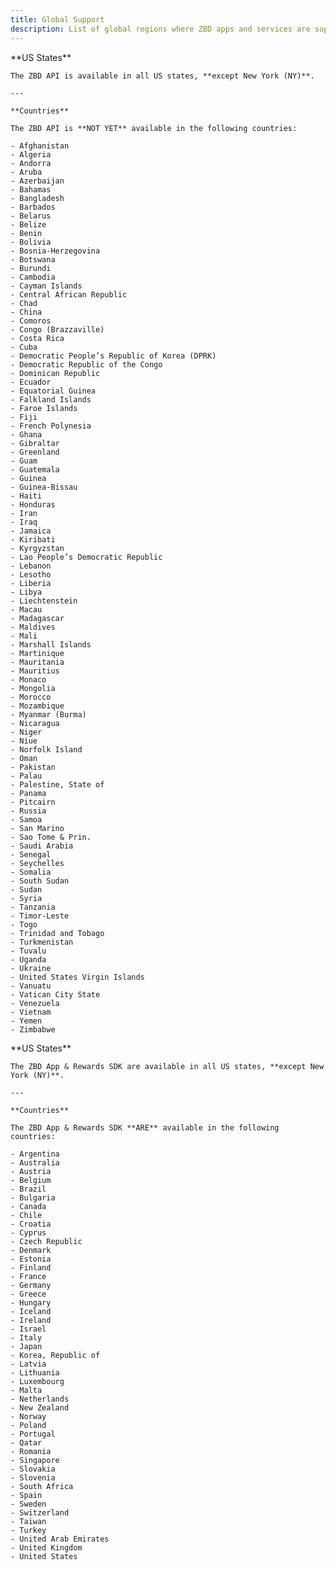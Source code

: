 ```yaml
---
title: Global Support
description: List of global regions where ZBD apps and services are supported.
---
```



<AccordionGroup>
  <Accordion title="ZBD Payments API">
    **US States**

    The ZBD API is available in all US states, **except New York (NY)**.

    ---

    **Countries**

    The ZBD API is **NOT YET** available in the following countries:

    - Afghanistan
    - Algeria
    - Andorra
    - Aruba
    - Azerbaijan
    - Bahamas
    - Bangladesh
    - Barbados
    - Belarus
    - Belize
    - Benin
    - Bolivia
    - Bosnia-Herzegovina
    - Botswana
    - Burundi
    - Cambodia
    - Cayman Islands
    - Central African Republic
    - Chad
    - China
    - Comoros
    - Congo (Brazzaville)
    - Costa Rica
    - Cuba
    - Democratic People’s Republic of Korea (DPRK)
    - Democratic Republic of the Congo
    - Dominican Republic
    - Ecuador
    - Equatorial Guinea
    - Falkland Islands
    - Faroe Islands
    - Fiji
    - French Polynesia
    - Ghana
    - Gibraltar
    - Greenland
    - Guam
    - Guatemala
    - Guinea
    - Guinea-Bissau
    - Haiti
    - Honduras
    - Iran
    - Iraq
    - Jamaica
    - Kiribati
    - Kyrgyzstan
    - Lao People’s Democratic Republic
    - Lebanon
    - Lesotho
    - Liberia
    - Libya
    - Liechtenstein
    - Macau
    - Madagascar
    - Maldives
    - Mali
    - Marshall Islands
    - Martinique
    - Mauritania
    - Mauritius
    - Monaco
    - Mongolia
    - Morocco
    - Mozambique
    - Myanmar (Burma)
    - Nicaragua
    - Niger
    - Niue
    - Norfolk Island
    - Oman
    - Pakistan
    - Palau
    - Palestine, State of
    - Panama
    - Pitcairn
    - Russia
    - Samoa
    - San Marino
    - Sao Tome & Prin.
    - Saudi Arabia
    - Senegal
    - Seychelles
    - Somalia
    - South Sudan
    - Sudan
    - Syria
    - Tanzania
    - Timor-Leste
    - Togo
    - Trinidad and Tobago
    - Turkmenistan
    - Tuvalu
    - Uganda
    - Ukraine
    - United States Virgin Islands
    - Vanuatu
    - Vatican City State
    - Venezuela
    - Vietnam
    - Yemen
    - Zimbabwe

  </Accordion>

  <Accordion title="ZBD App & ZBD Rewards SDK">
    **US States**

    The ZBD App & Rewards SDK are available in all US states, **except New York (NY)**.

    ---

    **Countries**

    The ZBD App & Rewards SDK **ARE** available in the following countries:

    - Argentina
    - Australia
    - Austria
    - Belgium
    - Brazil
    - Bulgaria
    - Canada
    - Chile
    - Croatia
    - Cyprus
    - Czech Republic
    - Denmark
    - Estonia
    - Finland
    - France
    - Germany
    - Greece
    - Hungary
    - Iceland
    - Ireland
    - Israel
    - Italy
    - Japan
    - Korea, Republic of
    - Latvia
    - Lithuania
    - Luxembourg
    - Malta
    - Netherlands
    - New Zealand
    - Norway
    - Poland
    - Portugal
    - Qatar
    - Romania
    - Singapore
    - Slovakia
    - Slovenia
    - South Africa
    - Spain
    - Sweden
    - Switzerland
    - Taiwan
    - Turkey
    - United Arab Emirates
    - United Kingdom
    - United States
  </Accordion>
</AccordionGroup>

